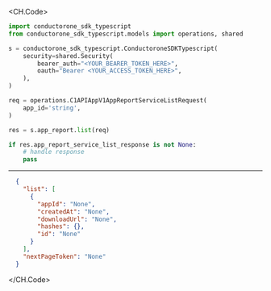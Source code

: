 
<CH.Code>
```python List.py
import conductorone_sdk_typescript
from conductorone_sdk_typescript.models import operations, shared

s = conductorone_sdk_typescript.ConductoroneSDKTypescript(
    security=shared.Security(
        bearer_auth="<YOUR_BEARER_TOKEN_HERE>",
        oauth="Bearer <YOUR_ACCESS_TOKEN_HERE>",
    ),
)

req = operations.C1APIAppV1AppReportServiceListRequest(
    app_id='string',
)

res = s.app_report.list(req)

if res.app_report_service_list_response is not None:
    # handle response
    pass
```
---

```json Example Response
  {
    "list": [
      {
        "appId": "None",
        "createdAt": "None",
        "downloadUrl": "None",
        "hashes": {},
        "id": "None"
      }
    ],
    "nextPageToken": "None"
  }
```
</CH.Code>
